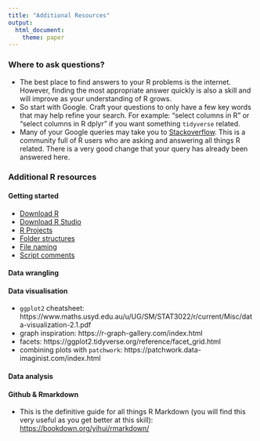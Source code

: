 ```yaml
---
title: "Additional Resources"
output: 
  html_document:
    theme: paper
---
```


### Where to ask questions?
* The best place to find answers to your R problems is the internet. However, finding the most appropriate answer quickly is also a skill and will improve as your understanding of R grows. 
* So start with Google. Craft your questions to only have a few key words that may help refine your search. For example: "select columns in R" or "select columns in R dplyr" if you want something `tidyverse` related.
* Many of your Google queries may take you to [Stackoverflow](https://stackoverflow.com). This is a community full of R users who are asking and answering all things R related. There is a very good change that your query has already been answered here.

### Additional R resources

#### Getting started

  + [Download R](https://cran.r-project.org/)
  + [Download R Studio](https://www.rstudio.com/products/rstudio/download/#download)
  + [R Projects](https://www.tidyverse.org/blog/2017/12/workflow-vs-script)
  + [Folder structures]()
  + [File naming]()
  + [Script comments]()

#### Data wrangling

#### Data visualisation

  + `ggplot2` cheatsheet: https://www.maths.usyd.edu.au/u/UG/SM/STAT3022/r/current/Misc/data-visualization-2.1.pdf
  + graph inspiration: https://r-graph-gallery.com/index.html
  + facets: https://ggplot2.tidyverse.org/reference/facet_grid.html
  + combining plots with `patchwork`: https://patchwork.data-imaginist.com/index.html

#### Data analysis

#### Github & Rmarkdown

  + This is the definitive guide for all things R Markdown (you will find this very useful as you get better at this skill): [https://bookdown.org/yihui/rmarkdown/](https://bookdown.org/yihui/rmarkdown/)

